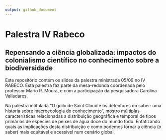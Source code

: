 ```yaml
---
output: github_document
---
```


# Palestra IV Rabeco

## Repensando a ciência globalizada: impactos do colonialismo científico no conhecimento sobre a biodiversidade

Este repositório contém os slides da palestra ministrada 05/09 no IV RABECO. Esta palestra faz parte da mesa-redonda coordenada pelo professor Mario R. Moura, e com a participação da pesquisadora Carolina Valladares.

Na palestra intitulada "O quilo de Saint Cloud e os detentores do saber: uma historia sobre macroecologia do conhecimento", mostro múltiplas características relacionadas a distribuição geográfica e temporal de tipos primários de espécies de peixes de água doce do mundo todo. Enfatizando quais as implicações desta distribuição e como podemos tornar a ciência (o saber) mais equitável e acessível num cenário global.

